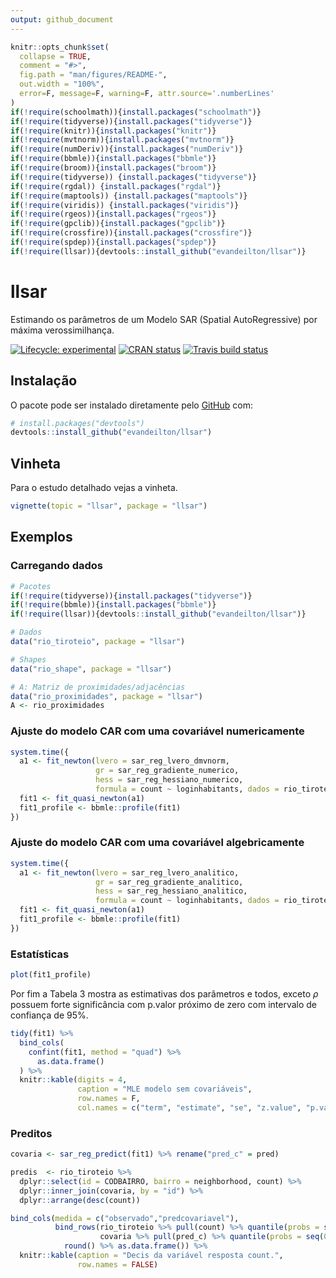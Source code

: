 ```yaml
---
output: github_document
---
```


<!-- README.md is generated from README.Rmd. Please edit that file -->

```r
knitr::opts_chunk$set(
  collapse = TRUE,
  comment = "#>",
  fig.path = "man/figures/README-",
  out.width = "100%",
  error=F, message=F, warning=F, attr.source='.numberLines'
)
if(!require(schoolmath)){install.packages("schoolmath")}
if(!require(tidyverse)){install.packages("tidyverse")}
if(!require(knitr)){install.packages("knitr")}
if(!require(mvtnorm)){install.packages("mvtnorm")}
if(!require(numDeriv)){install.packages("numDeriv")}
if(!require(bbmle)){install.packages("bbmle")}
if(!require(broom)){install.packages("broom")}
if(!require(tidyverse)) {install.packages("tidyverse")}
if(!require(rgdal)) {install.packages("rgdal")}
if(!require(maptools)) {install.packages("maptools")}
if(!require(viridis)) {install.packages("viridis")}
if(!require(rgeos)){install.packages("rgeos")}
if(!require(gpclib)){install.packages("gpclib")}
if(!require(crossfire)){install.packages("crossfire")}
if(!require(spdep)){install.packages("spdep")}
if(!require(llsar)){devtools::install_github("evandeilton/llsar")}
```

# llsar

Estimando os parâmetros de um Modelo SAR (Spatial AutoRegressive) por máxima verossimilhança.

<!-- badges: start -->
[![Lifecycle: experimental](https://img.shields.io/badge/lifecycle-experimental-orange.svg)](https://www.tidyverse.org/lifecycle/#experimental)
[![CRAN status](https://www.r-pkg.org/badges/version/llsar)](https://CRAN.R-project.org/package=llsar)
[![Travis build status](https://travis-ci.com/evandeilton/llsar.svg?branch=master)](https://travis-ci.com/evandeilton/llsar)
<!-- badges: end -->

## Instalação

O pacote pode ser instalado diretamente pelo [GitHub](https://github.com/) com:

```r
# install.packages("devtools")
devtools::install_github("evandeilton/llsar")
```

## Vinheta

Para o estudo detalhado vejas a vinheta.

```r
vignette(topic = "llsar", package = "llsar")
```

## Exemplos

### Carregando dados

```r
# Pacotes
if(!require(tidyverse)){install.packages("tidyverse")}
if(!require(bbmle)){install.packages("bbmle")}
if(!require(llsar)){devtools::install_github("evandeilton/llsar")}

# Dados
data("rio_tiroteio", package = "llsar")

# Shapes
data("rio_shape", package = "llsar")

# A: Matriz de proximidades/adjacências
data("rio_proximidades", package = "llsar")
A <- rio_proximidades
```

### Ajuste do modelo CAR com uma covariável numericamente

```r
system.time({
  a1 <- fit_newton(lvero = sar_reg_lvero_dmvnorm, 
                   gr = sar_reg_gradiente_numerico, 
                   hess = sar_reg_hessiano_numerico,
                   formula = count ~ loginhabitants, dados = rio_tiroteio, A = A, verbose = F)
  fit1 <- fit_quasi_newton(a1)
  fit1_profile <- bbmle::profile(fit1) 
})
```

### Ajuste do modelo CAR com uma covariável algebricamente

```r
system.time({
  a1 <- fit_newton(lvero = sar_reg_lvero_analitico, 
                   gr = sar_reg_gradiente_analitico, 
                   hess = sar_reg_hessiano_analitico,
                   formula = count ~ loginhabitants, dados = rio_tiroteio, A = A, verbose = F)
  fit1 <- fit_quasi_newton(a1)
  fit1_profile <- bbmle::profile(fit1)
})
```
  
### Estatísticas
  
```r
plot(fit1_profile)
```

Por fim a Tabela 3 mostra as estimativas dos parâmetros e todos, exceto $\rho$ possuem forte significância com p.valor próximo de zero com intervalo de confiança de 95%.

```r
tidy(fit1) %>% 
  bind_cols(
    confint(fit1, method = "quad") %>% 
      as.data.frame()
  ) %>% 
  knitr::kable(digits = 4, 
               caption = "MLE modelo sem covariáveis", 
               row.names = F,
               col.names = c("term", "estimate", "se", "z.value", "p.value", "ci2.5","ci97.5")) 
```

### Preditos


```r
covaria <- sar_reg_predict(fit1) %>% rename("pred_c" = pred)

predis  <- rio_tiroteio %>% 
  dplyr::select(id = CODBAIRRO, bairro = neighborhood, count) %>% 
  dplyr::inner_join(covaria, by = "id") %>% 
  dplyr::arrange(desc(count))

bind_cols(medida = c("observado","predcovariavel"),
          bind_rows(rio_tiroteio %>% pull(count) %>% quantile(probs = seq(0, 1, 0.10)),
                    covaria %>% pull(pred_c) %>% quantile(probs = seq(0, 1, 0.10))) %>% 
            round() %>% as.data.frame()) %>% 
  knitr::kable(caption = "Decis da variável resposta count.", 
               row.names = FALSE)
```

  
